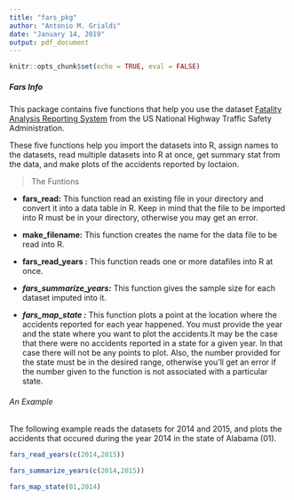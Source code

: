 ```yaml
---
title: "fars_pkg"
author: "Antonio M. Grialdi"
date: "January 14, 2019"
output: pdf_document
---
```


```r
knitr::opts_chunk$set(echo = TRUE, eval = FALSE)
```

##### Fars Info

 

This package contains five functions that help you use the dataset [Fatality Analysis Reporting System](https://www.nhtsa.gov/Data/Fatality-Analysis-Reporting-System-(FAR)) from the US National Highway Traffic Safety Administration.

 

These five functions help you import the datasets into R, assign names to the datasets, read multiple datasets into R at once, get summary stat from the data, and make plots of the accidents reported by loctaion.   

 

 

> The Funtions

 

* **fars_read:** This function read an existing file in your directory and convert it into a data table in R. Keep in mind that the file to be imported into R must be in your directory, otherwise you may get an error.

 

* **make_filename:** This function creates the name for the data file to be read into R.

 

* **fars_read_years :** This function reads one or more datafiles into R at once.

 

* ***fars_summarize_years:*** This function gives the sample size for each dataset imputed into it.

 

* ***fars_map_state :*** This function plots a point at the location where the accidents reported for each year happened. You must provide the year and the state where you want to plot the accidents.It may be the case that there were no accidents reported in a state for a given year. In that case there will not be any points to plot. Also, the number provided for the state must be in the desired range, otherwise you'll get an error if the number given to the function is not associated with a particular state.

 

 

###### An Example

 

The following example reads the datasets for 2014 and 2015, and plots the accidents that occured during the year 2014 in the state of Alabama (01).

 

```r

fars_read_years(c(2014,2015))

fars_summarize_years(c(2014,2015))

fars_map_state(01,2014)

 

```
